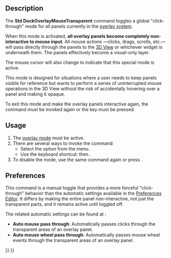 <languages/>
<translate>

<!--T:1-->
{{Docnav
|[[Std_DockOverlayToggleTransparent|DockOverlayToggleTransparent]]
|[[Std_DockOverlayToggleLeft|DockOverlayToggleLeft]]
|[[Std_View_Menu|Std View Menu]]
|IconL=
|IconR=Std_DockOverlayToggleLeft.svg
|IconC=Freecad.svg
}}

<!--T:2-->
{{GuiCommand
|Name=Std DockOverlayMouseTransparent
|MenuLocation=View → Dock panel overlay → Bypass mouse events in docked overlay windows
|Workbenches=All
|Shortcut={{KEY|T}} {{KEY|T}}
|Version=1.0
|SeeAlso=[[Std_DockOverlayAll]]
}}

==Description== <!--T:3-->

<!--T:4-->
The '''Std DockOverlayMouseTransparent''' command toggles a global "click-through" mode for all panels currently in the [[Std_DockOverlayAll|overlay system]].

<!--T:5-->
When this mode is activated, '''all overlay panels become completely non-interactive to mouse input'''. All mouse actions —clicks, drags, scrolls, etc.— will pass directly through the panels to the [[3D_View|3D View]] or whichever widget is underneath them. The panels effectively become a visual-only layer.

<!--T:6-->
The mouse cursor will also change to indicate that this special mode is active.

<!--T:7-->
This mode is designed for situations where a user needs to keep panels visible for reference but wants to perform a series of uninterrupted mouse operations in the 3D View without the risk of accidentally hovering over a panel and making it opaque.

<!--T:8-->
To exit this mode and make the overlay panels interactive again, the command must be invoked again or the {{KEY|Esc}} key must be pressed.

==Usage== <!--T:9-->

<!--T:10-->
# The [[Std_DockOverlayAll|overlay mode]] must be active.
# There are several ways to invoke the command:
#* Select the {{MenuCommand|View → Dock panel overlay → Bypass mouse events in docked overlay windows}} option from the menu.
#* Use the keyboard shortcut: {{KEY|T}} then {{KEY|T}}.
# To disable the mode, use the same command again or press {{KEY|Esc}}.

==Preferences== <!--T:11-->

<!--T:12-->
This command is a manual toggle that provides a more forceful "click-through" behavior than the automatic settings available in the [[Preferences_Editor|Preferences Editor]]. It differs by making the entire panel non-interactive, not just the transparent parts, and it remains active until toggled off.

<!--T:13-->
The related automatic settings can be found at {{MenuCommand|Edit → Preferences → Display → UI → Overlay}}:
* '''Auto mouse pass through''': Automatically passes clicks through the transparent areas of an overlay panel.
* '''Auto mouse wheel pass through''': Automatically passes mouse wheel events through the transparent areas of an overlay panel.


<!--T:14-->
{{Docnav
|[[Std_DockOverlayToggleTransparent|DockOverlayToggleTransparent]]
|[[Std_DockOverlayToggleLeft|DockOverlayToggleLeft]]
|[[Std_View_Menu|Std View Menu]]
|IconL=
|IconR=Std_DockOverlayToggleLeft.svg
|IconC=Freecad.svg
}}

</translate>
{{Std_Base_navi{{#translation:}}}}
{{Userdocnavi{{#translation:}}}}